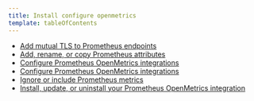 ```yaml
---
title: Install configure openmetrics
template: tableOfContents
---
```


* [Add mutual TLS to Prometheus endpoints](/docs/integrations/prometheus-integrations/install-configure-openmetrics/add-mutual-tls-prometheus-endpoints)
* [Add, rename, or copy Prometheus attributes](/docs/integrations/prometheus-integrations/install-configure-openmetrics/add-rename-or-copy-prometheus-attributes)
* [Configure Prometheus OpenMetrics integrations](/docs/integrations/prometheus-integrations/install-configure-openmetrics/configure-prometheus-openmetrics-integrations)
* [Configure Prometheus OpenMetrics integrations](/docs/integrations/prometheus-integrations/install-configure-openmetrics/configure-prometheus-openmetrics-integrations)
* [Ignore or include Prometheus metrics](/docs/integrations/prometheus-integrations/install-configure-openmetrics/ignore-or-include-prometheus-metrics)
* [Install, update, or uninstall your Prometheus OpenMetrics integration](/docs/integrations/prometheus-integrations/install-configure-openmetrics/install-update-or-uninstall-your-prometheus-openmetrics-integration)

